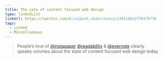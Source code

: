 ```yaml
---
title: The sate of content focused web design
type: linkedList
linkUrl: https://twitter.com/#!/alpesh_shah/status/139110632770379776
tags:
  - Linked
  - Miscellaneous
---
```


> People’s love of [@instapaper](https://twitter.com/#!/instapaper) [@readability](https://twitter.com/#!/readability) & [@evernote](https://twitter.com/#!/evernote) clearly speaks volumes about the state of content focused web design today
